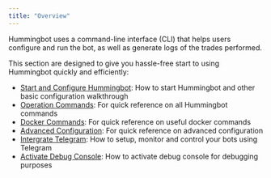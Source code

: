 ```yaml
---
title: "Overview"
---
```


Hummingbot uses a command-line interface (CLI) that helps users configure and run the bot, as well as generate logs of the trades performed.

This section are designed to give you hassle-free start to using Hummingbot quickly and efficiently:

- [Start and Configure Hummingbot](client): How to start Hummingbot and other basic configuration walkthrough
- [Operation Commands](command-ref): For quick reference on all Hummingbot commands
- [Docker Commands](docker-commands): For quick reference on useful docker commands
- [Advanced Configuration](adv-command-ref): For quick reference on advanced configuration
- [Intergrate Telegram](/features/telegram/): How to setup, monitor and control your bots using Telegram
- [Activate Debug Console](debug): How to activate debug console for debugging purposes

